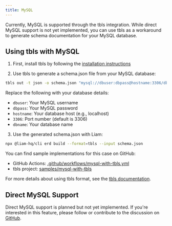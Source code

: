 ```yaml
---
title: MySQL
---
```


Currently, MySQL is supported through the tbls integration. While direct MySQL support is not yet implemented, you can use tbls as a workaround to generate schema documentation for your MySQL database.

## Using tbls with MySQL

1. First, install tbls by following the [installation instructions](https://github.com/k1LoW/tbls#installation)

2. Use tbls to generate a schema.json file from your MySQL database:

```bash
tbls out -t json -o schema.json "mysql://dbuser:dbpass@hostname:3306/dbname"
```

Replace the following with your database details:

- `dbuser`: Your MySQL username
- `dbpass`: Your MySQL password
- `hostname`: Your database host (e.g., localhost)
- `3306`: Port number (default is 3306)
- `dbname`: Your database name

3. Use the generated schema.json with Liam:

```bash
npx @liam-hq/cli erd build --format=tbls --input schema.json
```

You can find sample implementations for this case on GitHub:

- GitHub Actions: [.github/workflows/mysql-with-tbls.yml](https://github.com/liam-hq/liam-erd-samples/blob/main/.github/workflows/mysql-with-tbls.yml)
- tbls project: [samples/mysql-with-tbls](https://github.com/liam-hq/liam-erd-samples/tree/main/samples/mysql-with-tbls)

For more details about using tbls format, see the [tbls documentation](/docs/parser/supported-formats/tbls#using-tbls-json-output).

## Direct MySQL Support

Direct MySQL support is planned but not yet implemented. If you're interested in this feature, please follow or contribute to the discussion on [GitHub](https://github.com/liam-hq/liam/discussions/364).
